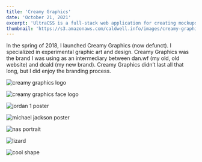 ```yaml
---
title: 'Creamy Graphics'
date: 'October 21, 2021'
excerpt: 'UltraCSS is a full-stack web application for creating mockups and graphics with CSS.'
thumbnail: 'https://s3.amazonaws.com/caldwell.info/images/creamy-graphics/thumbnail.jpg'
---
```


<PrintPageContainer>
<Md>
In the spring of 2018, I launched Creamy Graphics (now defunct). I specialized in experimental graphic art and design. Creamy Graphics was the brand I was using as an intermediary between dan.wf (my old, old website) and dcald (my new brand). Creamy Graphics didn’t last all that long, but I did enjoy the branding process.

<Image
    src="https://s3.amazonaws.com/caldwell.info/images/creamy-graphics/creamy-graphics-logo.jpg"
    alt="creamy graphics logo"
    fullWidth={false}
/>
</Md>

<Image
    src="https://s3.amazonaws.com/caldwell.info/images/creamy-graphics/creamy-graphics-face-logo.jpg"
    alt="creamy graphics face logo"
    caption="The original face logo"
/>

<Image
    src="https://s3.amazonaws.com/caldwell.info/images/creamy-graphics/jordan-1-poster.png"
    alt="jordan 1 poster"
    caption="Poster design for Jordan 1 Breds"
/>

<Image
    src="https://s3.amazonaws.com/caldwell.info/images/creamy-graphics/michael-jackson-poster.jpg"
    alt="michael jackson poster"
    caption="Michael Jackson Poster"
/>

<Image
    src="https://s3.amazonaws.com/caldwell.info/images/creamy-graphics/nas-portrait.png"
    alt="nas portrait"
    caption="Nas portrait"
/>

<Image
    src="https://s3.amazonaws.com/caldwell.info/images/creamy-graphics/lizard.png"
    alt="lizard"
    caption="Lizard"
/>

<Image
    src="https://s3.amazonaws.com/caldwell.info/images/creamy-graphics/cool-shape.png"
    alt="cool shape"
    caption="Cool shape"
/>
</PrintPageContainer>